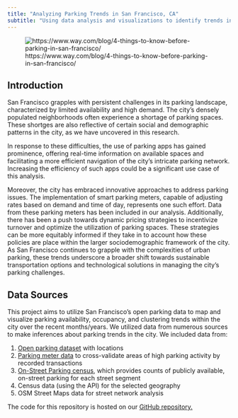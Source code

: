 ```yaml
---
title: "Analyzing Parking Trends in San Francisco, CA"
subtitle: "Using data analysis and visualizations to identify trends in parking supply and demand"
---
```


![https://www.way.com/blog/4-things-to-know-before-parking-in-san-francisco/](./images/course-icon1.png)


## Introduction

San Francisco grapples with persistent challenges in its parking landscape, characterized by limited availability and high demand. The city's densely populated neighborhoods often experience a shortage of parking spaces. These shortges are also reflective of certain social and demographic patterns in the city, as we have uncovered in this research. 

In response to these difficulties, the use of parking apps has gained prominence, offering real-time information on available spaces and facilitating a more efficient navigation of the city's intricate parking network. Increasing the efficiency of such apps could be a significant use case of this analysis. 

Moreover, the city has embraced innovative approaches to address parking issues. The implementation of smart parking meters, capable of adjusting rates based on demand and time of day, represents one such effort. Data from these parking meters has been included in our analysis. Additionally, there has been a push towards dynamic pricing strategies to incentivize turnover and optimize the utilization of parking spaces. These strategies can be more equitably informed if they take in to account how these policies are place within the larger sociodemographic framework of the city. As San Francisco continues to grapple with the complexities of urban parking, these trends underscore a broader shift towards sustainable transportation options and technological solutions in managing the city's parking challenges.

## Data Sources 

This project aims to utilize San Francisco’s open parking data to map and visualize parking availability,
occupancy, and clustering trends within the city over the recent months/years. We utilized data from numerous sources to make inferences about parking trends in the city. We included data from: 

1. [Open parking dataset](https://data.sfgov.org/Transportation/SFMTA-Parking-Meter-Detailed-Revenue-Transactions/imvp-dq3v/about_data) with locations 
2. [Parking meter data](https://data.sfgov.org/Transportation/Parking-Meters/8vzz-qzz9/about_data) to cross-validate areas of high parking activity by recorded transactions
3. [On-Street Parking census](https://data.sfgov.org/Transportation/On-Street-Parking-Census/9ivs-nf5y), which provides counts of publicly available, on-street parking for each street segment
4. Census data (using the API) for the selected geography
5. OSM Street Maps data for street network analysis

The code for this repository is hosted on our [GitHub repository.](https://github.com/samriddhikhar3/MUSA_550_Final_Project)


 
